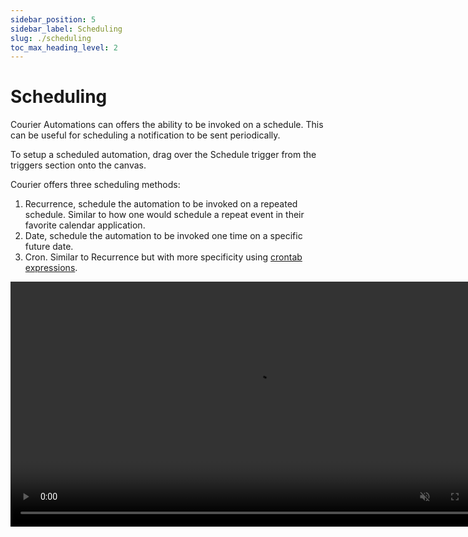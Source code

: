 ```yaml
---
sidebar_position: 5
sidebar_label: Scheduling
slug: ./scheduling
toc_max_heading_level: 2
---
```



# Scheduling

Courier Automations can offers the ability to be invoked on a schedule. This can be useful
for scheduling a notification to be sent periodically.

To setup a scheduled automation, drag over the Schedule trigger from the triggers section
onto the canvas.

Courier offers three scheduling methods:

1. Recurrence, schedule the automation to be invoked on a repeated schedule. Similar to how
   one would schedule a repeat event in their favorite calendar application.
2. Date, schedule the automation to be invoked one time on a specific future date.
3. Cron. Similar to Recurrence but with more specificity using [crontab expressions](https://crontab.guru/).

<video width="783" loop autoPlay muted controls>
  <source src={scheduleURL} />
</video>
